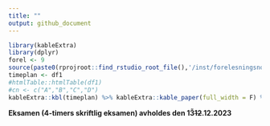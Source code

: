 ```yaml
---
title: ""
output: github_document
---
```





```r
library(kableExtra)
library(dplyr)
forel <- 9
source(paste0(rprojroot::find_rstudio_root_file(),'/inst/forelesningsnotater/timeplan.R'))
timeplan <- df1
#htmlTable::htmlTable(df1)
#cn <- c("A","B","C","D")
kableExtra::kbl(timeplan) %>% kableExtra::kable_paper(full_width = F) %>% kableExtra::row_spec(forel, bold = T)
```

**Eksamen (4-timers skriftlig eksamen) avholdes den 13̃~~12~~.12.2023**


